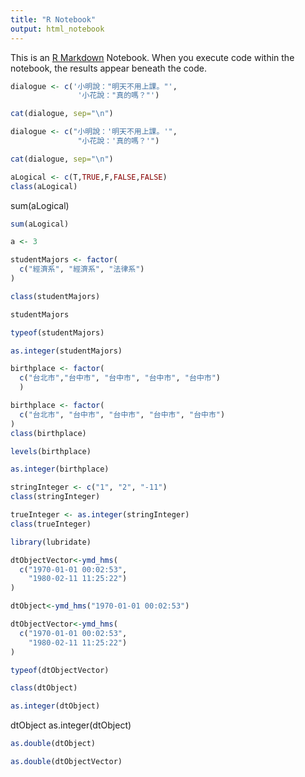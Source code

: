 ```yaml
---
title: "R Notebook"
output: html_notebook
---
```


This is an [R Markdown](http://rmarkdown.rstudio.com) Notebook. When you execute code within the notebook, the results appear beneath the code. 

```r
dialogue <- c('小明說："明天不用上課。"',
               '小花說："真的嗎？"')

cat(dialogue, sep="\n")
```

```r
dialogue <- c("小明說：'明天不用上課。'",
               "小花說：'真的嗎？'")

cat(dialogue, sep="\n")
```

```r
aLogical <- c(T,TRUE,F,FALSE,FALSE)
class(aLogical)
```

sum(aLogical)
```r
sum(aLogical)
```


```r
a <- 3
```

```r
studentMajors <- factor(
  c("經濟系", "經濟系", "法律系")
)
```

```r
class(studentMajors)
```

```r
studentMajors
```

```r
typeof(studentMajors)
```

```r
as.integer(studentMajors)
```


```r
birthplace <- factor(
  c("台北市","台中市", "台中市", "台中市", "台中市")
  )
```

```r
birthplace <- factor(
  c("台北市", "台中市", "台中市", "台中市", "台中市")
)
class(birthplace)
```


```r
levels(birthplace)
```

```r
as.integer(birthplace)
```

```r
stringInteger <- c("1", "2", "-11")
class(stringInteger)
```

```r
trueInteger <- as.integer(stringInteger)
class(trueInteger)
```

```r
library(lubridate)
```


```r
dtObjectVector<-ymd_hms(
  c("1970-01-01 00:02:53",
    "1980-02-11 11:25:22")
)
```

```r
dtObject<-ymd_hms("1970-01-01 00:02:53") 
```
```r
dtObjectVector<-ymd_hms(
  c("1970-01-01 00:02:53",
    "1980-02-11 11:25:22")
)
```


```r
typeof(dtObjectVector)
```

```r
class(dtObject)
```
```r
as.integer(dtObject)
```

dtObject
as.integer(dtObject)
```r
as.double(dtObject)
```
```r
as.double(dtObjectVector)
```

